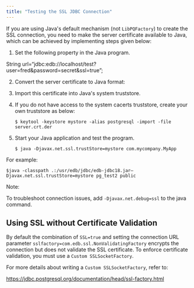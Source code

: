 ```yaml
---
title: "Testing the SSL JDBC Connection"
---
```


<div id="testing_the_ssl_jdbc_connection" class="registered_link"></div>

If you are using Java's default mechanism (not `LibPQFactory`) to create the SSL connection, you need to make the server certificate available to Java, which can be achieved by implementing steps given below:

1.  Set the following property in the Java program.

String url=“jdbc:edb://localhost/test?user=fred&password=secret&ssl=true”;

2.  Convert the server certificate to Java format:

<!-- -->

3.  Import this certificate into Java's system truststore.

<!-- -->

4.  If you do not have access to the system cacerts truststore, create your own truststore as below:

    ```text
    $ keytool -keystore mystore -alias postgresql -import -file server.crt.der
    ```

5.  Start your Java application and test the program.

    ```text
    $ java -Djavax.net.ssl.trustStore=mystore com.mycompany.MyApp
    ```

For example:

```text
$java -classpath .:/usr/edb/jdbc/edb-jdbc18.jar–
Djavax.net.ssl.trustStore=mystore pg_test2 public
```

Note:

To troubleshoot connection issues, add `-Djavax.net.debug=ssl` to the java command.

## Using SSL without Certificate Validation

By default the combination of `SSL=true` and setting the connection URL parameter `sslfactory=com.edb.ssl.NonValidatingFactory` encrypts the connection but does not validate the SSL certificate. To enforce certificate validation, you must use a `Custom SSLSocketFactory`.

For more details about writing a `Custom SSLSocketFactory`, refer to:

 <https://jdbc.postgresql.org/documentation/head/ssl-factory.html>
